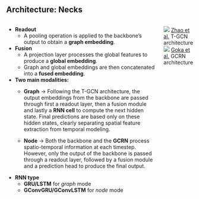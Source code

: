 ## Architecture: Necks

::: columns
::: {.column .left-col}

- **Readout**
  - A pooling operation is applied to the backbone's output to obtain a **graph embedding**.

- **Fusion**
  - A projection layer processes the global features to produce a **global embedding**.
  - Graph and global embeddings are then concatenated into a **fused embedding**.   


- **Two main modalities:**
  - **Graph** → Following the T-GCN architecture, the output embeddings from the backbone are passed through first a readout layer, then a fusion module and lastly a **RNN cell** to compute the next hidden state. Final predictions are based only on these hidden states, clearly separating spatial feature extraction from temporal modeling.

  - **Node** → Both the backbone and the **GCRN** process spatio-temporal information at each timestep. However, only the output of the backbone is passed through a readout layer, followed by a fusion module and a prediction head to produce the final output.

- **RNN type**
    - **GRU/LSTM** for *graph* mode
    - **GConvGRU/GConvLSTM** for *node* mode 

:::

::: column

![](resources/necks/tgcn.png){.lightbox}
<span id="my-caption">
  <a href="https://arxiv.org/pdf/1811.05320" target="_blank">Zhao et al.</a> T-GCN architecture
</span>
![](resources/necks/ryota_net.png){.lightbox}
<span id="my-caption">
  <a href="https://www.mdpi.com/1424-8220/23/9/4506#sec3dot2-sensors-23-04506" target="_blank">Goka et al.</a> GCRN architecture
</span>



:::
:::